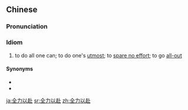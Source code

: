 ==Chinese==
{{zh-forms|type=211}}

===Pronunciation===
{{zh-pron
|m=quánlìyǐfù
|c=cyun4 lik6 ji5 fu6
|mn=choân-le̍k-í-hù
|cat=cy
}}

===Idiom===
{{zh-idiom}}

# to do all one can; to do one's [[utmost]]; to [[spare no effort]]; to go [[all-out]]

====Synonyms====
* {{zh-l|不遺餘力}}
* {{zh-l|竭盡全力}}

[[ja:全力以赴]]
[[sr:全力以赴]]
[[zh:全力以赴]]